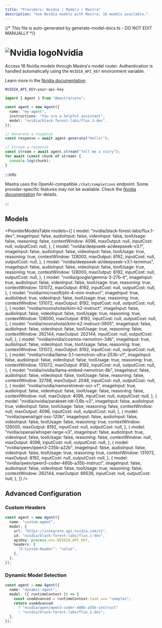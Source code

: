 ```yaml
---
title: "Providers: Nvidia | Models | Mastra"
description: "Use Nvidia models with Mastra. 16 models available."
---
```


{/* This file is auto-generated by generate-model-docs.ts - DO NOT EDIT MANUALLY */}


# <img src="https://models.dev/logos/nvidia.svg" alt="Nvidia logo" className="inline w-8 h-8 mr-2 align-middle dark:invert dark:brightness-0 dark:contrast-200" />Nvidia

Access 16 Nvidia models through Mastra's model router. Authentication is handled automatically using the `NVIDIA_API_KEY` environment variable.

Learn more in the [Nvidia documentation](https://docs.api.nvidia.com/nim/).

```bash
NVIDIA_API_KEY=your-api-key
```

```typescript
import { Agent } from "@mastra/core";

const agent = new Agent({
  name: "my-agent",
  instructions: "You are a helpful assistant",
  model: "nvidia/black-forest-labs/flux.1-dev",
});

// Generate a response
const response = await agent.generate("Hello!");

// Stream a response
const stream = await agent.stream("Tell me a story");
for await (const chunk of stream) {
  console.log(chunk);
}
```

:::info

Mastra uses the OpenAI-compatible `/chat/completions` endpoint. Some provider-specific features may not be available. Check the [Nvidia documentation](https://docs.api.nvidia.com/nim/) for details.

:::

## Models

<ProviderModelsTable
  models={[
    {
      model: "nvidia/black-forest-labs/flux.1-dev",
      imageInput: false,
      audioInput: false,
      videoInput: false,
      toolUsage: false,
      reasoning: false,
      contextWindow: 4096,
      maxOutput: null,
      inputCost: null,
      outputCost: null,
    },
    {
      model: "nvidia/deepseek-ai/deepseek-v3.1",
      imageInput: false,
      audioInput: false,
      videoInput: false,
      toolUsage: true,
      reasoning: true,
      contextWindow: 128000,
      maxOutput: 8192,
      inputCost: null,
      outputCost: null,
    },
    {
      model: "nvidia/deepseek-ai/deepseek-v3.1-terminus",
      imageInput: false,
      audioInput: false,
      videoInput: false,
      toolUsage: true,
      reasoning: true,
      contextWindow: 128000,
      maxOutput: 8192,
      inputCost: null,
      outputCost: null,
    },
    {
      model: "nvidia/google/gemma-3-27b-it",
      imageInput: true,
      audioInput: false,
      videoInput: false,
      toolUsage: true,
      reasoning: true,
      contextWindow: 131072,
      maxOutput: 8192,
      inputCost: null,
      outputCost: null,
    },
    {
      model: "nvidia/microsoft/phi-4-mini-instruct",
      imageInput: true,
      audioInput: true,
      videoInput: false,
      toolUsage: true,
      reasoning: true,
      contextWindow: 131072,
      maxOutput: 8192,
      inputCost: null,
      outputCost: null,
    },
    {
      model: "nvidia/moonshotai/kimi-k2-instruct",
      imageInput: false,
      audioInput: false,
      videoInput: false,
      toolUsage: true,
      reasoning: true,
      contextWindow: 128000,
      maxOutput: 8192,
      inputCost: null,
      outputCost: null,
    },
    {
      model: "nvidia/moonshotai/kimi-k2-instruct-0905",
      imageInput: false,
      audioInput: false,
      videoInput: false,
      toolUsage: true,
      reasoning: false,
      contextWindow: 262144,
      maxOutput: 262144,
      inputCost: null,
      outputCost: null,
    },
    {
      model: "nvidia/nvidia/cosmos-nemotron-34b",
      imageInput: true,
      audioInput: false,
      videoInput: true,
      toolUsage: false,
      reasoning: true,
      contextWindow: 131072,
      maxOutput: 8192,
      inputCost: null,
      outputCost: null,
    },
    {
      model: "nvidia/nvidia/llama-3.1-nemotron-ultra-253b-v1",
      imageInput: false,
      audioInput: false,
      videoInput: false,
      toolUsage: true,
      reasoning: true,
      contextWindow: 131072,
      maxOutput: 8192,
      inputCost: null,
      outputCost: null,
    },
    {
      model: "nvidia/nvidia/llama-embed-nemotron-8b",
      imageInput: false,
      audioInput: false,
      videoInput: false,
      toolUsage: false,
      reasoning: false,
      contextWindow: 32768,
      maxOutput: 2048,
      inputCost: null,
      outputCost: null,
    },
    {
      model: "nvidia/nvidia/nemoretriever-ocr-v1",
      imageInput: true,
      audioInput: false,
      videoInput: false,
      toolUsage: false,
      reasoning: false,
      contextWindow: null,
      maxOutput: 4096,
      inputCost: null,
      outputCost: null,
    },
    {
      model: "nvidia/nvidia/parakeet-tdt-0.6b-v2",
      imageInput: false,
      audioInput: true,
      videoInput: false,
      toolUsage: false,
      reasoning: false,
      contextWindow: null,
      maxOutput: 4096,
      inputCost: null,
      outputCost: null,
    },
    {
      model: "nvidia/openai/gpt-oss-120b",
      imageInput: false,
      audioInput: false,
      videoInput: false,
      toolUsage: false,
      reasoning: true,
      contextWindow: 128000,
      maxOutput: 8192,
      inputCost: null,
      outputCost: null,
    },
    {
      model: "nvidia/openai/whisper-large-v3",
      imageInput: false,
      audioInput: true,
      videoInput: false,
      toolUsage: false,
      reasoning: false,
      contextWindow: null,
      maxOutput: 4096,
      inputCost: null,
      outputCost: null,
    },
    {
      model: "nvidia/qwen/qwen3-235b-a22b",
      imageInput: false,
      audioInput: false,
      videoInput: false,
      toolUsage: true,
      reasoning: true,
      contextWindow: 131072,
      maxOutput: 8192,
      inputCost: null,
      outputCost: null,
    },
    {
      model: "nvidia/qwen/qwen3-coder-480b-a35b-instruct",
      imageInput: false,
      audioInput: false,
      videoInput: false,
      toolUsage: true,
      reasoning: false,
      contextWindow: 262144,
      maxOutput: 66536,
      inputCost: null,
      outputCost: null,
    },
  ]}
/>

## Advanced Configuration

### Custom Headers

```typescript
const agent = new Agent({
  name: "custom-agent",
  model: {
    url: "https://integrate.api.nvidia.com/v1",
    id: "nvidia/black-forest-labs/flux.1-dev",
    apiKey: process.env.NVIDIA_API_KEY,
    headers: {
      "X-Custom-Header": "value",
    },
  },
});
```

### Dynamic Model Selection

```typescript
const agent = new Agent({
  name: "dynamic-agent",
  model: ({ runtimeContext }) => {
    const useAdvanced = runtimeContext.task === "complex";
    return useAdvanced
      ? "nvidia/qwen/qwen3-coder-480b-a35b-instruct"
      : "nvidia/black-forest-labs/flux.1-dev";
  },
});
```
